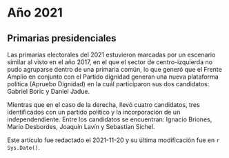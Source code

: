 # Año 2021

## Primarias presidenciales

Las primarias electorales del 2021 estuvieron marcadas por un escenario similar al visto en el año 2017, en el que el sector de centro-izquierda no pudo agruparse dentro de una primaria común, lo que generó que el Frente Amplio en conjunto con el Partido dignidad generan una nueva plataforma política (Apruebo Dignidad) en la cuál participaron sus dos candidatos: Gabriel Boric y Daniel Jadue.

Mientras que en el caso de la derecha, llevó cuatro candidatos, tres identificados con un partido político y la incorporación de un independendiente. Entre los candidatos se encuentran: Ignacio Briones, Mario Desbordes, Joaquín Lavín y Sebastían Sichel. 



::: {.infobox .caution data-latex="{caution}"}
Este artículo fue redactado el 2021-11-20 y su última modificación fue en `r Sys.Date()`.
:::